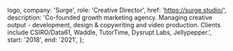 

  logo,
  company: 'Surge',
  role: 'Creative Director',
  href: 'https://surge.studio/',
  description:
    'Co-founded growth marketing agency. Managing creative output - development, design & copywriting and video production. Clients include CSIRO/Data61, Waddle, TutorTime, Dysrupt Labs, Jellypepper.',
  start: '2018',
  end: '2021',
};


